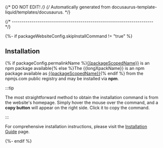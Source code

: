 {/* DO NOT EDIT! */}
{/* Automatically generated from docusaurus-template-liquid/templates/docusaurus. */}


{/* ------------------------------------------------------------------------ */}

<ProjectOverview />

{%- if packageWebsiteConfig.skipInstallCommand != "true" %}

## Installation

{% if packageConfig.permalinkName %}[{{packageScopedName}}](https://www.npmjs.com/package/{{packageScopedName}}) is an npm package available{% else %}The {{longXpackName}} is an npm package available as [{{packageScopedName}}](https://www.npmjs.com/package/{{packageScopedName}}){% endif %}
from the npmjs.com public registry and may be installed via **npm**.

:::tip

The most straightforward method to obtain the installation command is from the website's homepage.
Simply hover the mouse over the command, and a **copy button** will appear on
the right side. Click it to copy the command.

:::

For comprehensive installation instructions, please visit the
[Installation Guide](/docs/install/) page.

{%- endif %}
